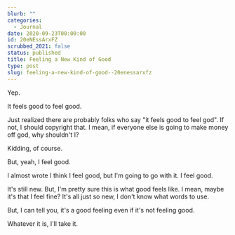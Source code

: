 ```yaml
---
blurb: ""
categories:
  - Journal
date: 2020-09-23T00:00:00
id: 20eNEssArxFZ
scrubbed_2021: false
status: published
title: Feeling a New Kind of Good
type: post
slug: feeling-a-new-kind-of-good--20enessarxfz
---
```


Yep. 

It feels good to feel good. 

Just realized there are probably folks who say "it feels good to feel god". If not, I should copyright that. I mean, if everyone else is going to make money off god, why shouldn't I? 

Kidding, of course. 

But, yeah, I feel good. 

I almost wrote I think I feel good, but I'm going to go with it. I feel good.

It's still new. But, I'm pretty sure this is what good feels like. I mean, maybe it's that I feel fine? It's all just so new, I don't know what words to use. 

But, I can tell you, it's a good feeling even if it's not feeling good. 

Whatever it is, I'll take it.